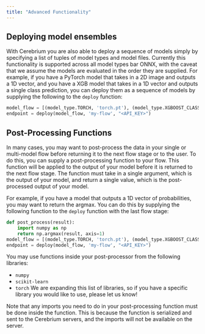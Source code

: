 ```yaml
---
title: "Advanced Functionality"
---
```


## Deploying model ensembles
With Cerebrium you are also able to deploy a sequence of models simply by specifying a list of tuples of model types and model files. Currently this functionality is supported across all model types bar ONNX, with the caveat that we assume the models are evaluated in the order they are supplied. For example, if you have a PyTorch model that takes in a 2D image and outputs a 1D vector, and you have a XGB model that takes in a 1D vector and outputs a single class prediction, you can deploy them as a sequence of models by supplying the following to the `deploy` function:

```python
model_flow = [(model_type.TORCH, 'torch.pt'), (model_type.XGBOOST_CLASSIFIER, 'xgb.json')]
endpoint = deploy(model_flow, 'my-flow', "<API_KEY>")
```


## Post-Processing Functions
In many cases, you may want to post-process the data in your single or multi-model flow before returning it to the next flow stage or to the user. To do this, you can supply a post-processing function to your flow. This function will be applied to the output of your model before it is returned to the next flow stage. The function must take in a single argument, which is the output of your model, and return a single value, which is the post-processed output of your model. 

For example, if you have a model that outputs a 1D vector of probabilities, you may want to return the argmax. You can do this by supplying the following function to the `deploy` function with the last flow stage:

```python
def post_process(result):
    import numpy as np
    return np.argmax(result, axis=1)
model_flow = [(model_type.TORCH, 'torch.pt'), (model_type.XGBOOST_CLASSIFIER, 'xgb.json', post_process)]
endpoint = deploy(model_flow, 'my-flow', "<API_KEY>")
```
You may use functions inside your post-processor from the following libraries:
- `numpy`
- `scikit-learn`
- `torch`
We are expanding this list of libraries, so if you have a specific library you would like to use, please let us know!

<Note>
  Note that any imports you need to do in your post-processing function must be done inside the function. This is because the function is serialized and sent to the Cerebrium servers, and the imports will not be available on the server.
</Note>